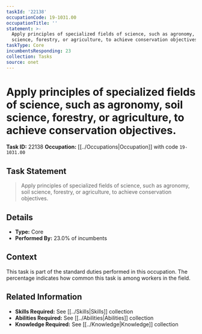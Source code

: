 ```yaml
---
taskId: '22138'
occupationCode: 19-1031.00
occupationTitle: ''
statement: >-
  Apply principles of specialized fields of science, such as agronomy, soil
  science, forestry, or agriculture, to achieve conservation objectives.
taskType: Core
incumbentsResponding: 23
collection: Tasks
source: onet
---
```

# Apply principles of specialized fields of science, such as agronomy, soil science, forestry, or agriculture, to achieve conservation objectives.

**Task ID:** 22138
**Occupation:** [[../Occupations|Occupation]] with code `19-1031.00`

## Task Statement

> Apply principles of specialized fields of science, such as agronomy, soil science, forestry, or agriculture, to achieve conservation objectives.

## Details

- **Type:** Core
- **Performed By:** 23.0% of incumbents

## Context

This task is part of the standard duties performed in this occupation. The percentage indicates how common this task is among workers in the field.

## Related Information

- **Skills Required:** See [[../Skills|Skills]] collection
- **Abilities Required:** See [[../Abilities|Abilities]] collection
- **Knowledge Required:** See [[../Knowledge|Knowledge]] collection

